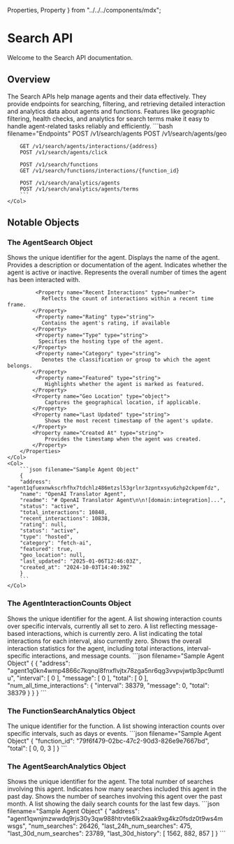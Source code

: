   Properties,
  Property
} from "../../../components/mdx";


# Search API

<div className="nx-text-fetch-content">
  Welcome to the Search API documentation.
</div>

## Overview

<Row>
    <Col>
        The Search APIs help manage agents and their data effectively. They provide endpoints for searching, filtering, and retrieving detailed interaction and analytics data about agents and functions. Features like geographic filtering, health checks, and analytics for search terms make it easy to handle agent-related tasks reliably and efficiently.
    </Col>
    <Col>
        ```bash filename="Endpoints"
        POST /v1/search/agents
        POST /v1/search/agents/geo

        GET /v1/search/agents/interactions/{address}
        POST /v1/search/agents/click

        POST /v1/search/functions
        GET /v1/search/functions/interactions/{function_id}

        POST /v1/search/analytics/agents
        POST /v1/search/analytics/agents/terms
        ```
    </Col>

</Row>


## Notable Objects

### The AgentSearch Object

<Row>
    <Col>
        <Properties>
            <Property name="Address" type="string">
               Shows the unique identifier for the agent.
            </Property>
            <Property name="Name" type="string">
                Displays the name of the agent.
            </Property>
            <Property name="Readme" type="xml">
                Provides a description or documentation of the agent.
            </Property>
            <Property name="Status" type="string">
                Indicates whether the agent is active or inactive.
            </Property>
            <Property name="Total interactions" type="number">
               Represents the overall number of times the agent has been interacted with.
            </Property>
            
             <Property name="Recent Interactions" type="number">
               Reflects the count of interactions within a recent time frame.
            </Property>
             <Property name="Rating" type="string">
               Contains the agent's rating, if available
            </Property>
             <Property name="Type" type="string">
              Specifies the hosting type of the agent.
            </Property>
             <Property name="Category" type="string">
               Denotes the classification or group to which the agent belongs.
            </Property>
             <Property name="Featured" type="string">
                Highlights whether the agent is marked as featured.
            </Property>
            <Property name="Geo Location" type="object">
                Captures the geographical location, if applicable.
            </Property>
            <Property name="Last Updated" type="string">
                Shows the most recent timestamp of the agent's update.
            </Property>
            <Property name="Created At" type="string">
                Provides the timestamp when the agent was created.
            </Property>
        </Properties>
    </Col>
    <Col>
        ```json filename="Sample Agent Object"
        {
        "address": "agent1qfuexnwkscrhfhx7tdchlz486mtzsl53grlnr3zpntxsyu6zhp2ckpemfdz",
        "name": "OpenAI Translator Agent",
        "readme": "# OpenAI Translator Agent\n\n![domain:integration]...",
        "status": "active",
        "total_interactions": 10848,
        "recent_interactions": 10838,
        "rating": null,
        "status": "active",
        "type": "hosted",
        "category": "fetch-ai",
        "featured": true,
        "geo_location": null,
        "last_updated": "2025-01-06T12:46:03Z",
        "created_at": "2024-10-03T14:40:39Z"
        }
        ```
    </Col>
</Row>


### The AgentInteractionCounts Object

<Row>
    <Col>
        <Properties>
            <Property name="Address" type="string">
               Shows the unique identifier for the agent.
            </Property>
            <Property name="Interval" type="array">
               A list showing interaction counts over specific intervals, currently all set to zero.
            </Property>
            <Property name="Message" type="array">
               A list reflecting message-based interactions, which is currently zero.
            </Property>
            <Property name="Total" type="array">
                A list indicating the total interactions for each interval, also currently zero.
            </Property>
            <Property name="All-Time Interaction Counts:" type="object">
              Shows the overall interaction statistics for the agent, including total interactions, interval-specific interactions, and message counts.
            </Property>
        </Properties>
    </Col>
    <Col>
        ```json filename="Sample Agent Object"
        {
        {
            "address": "agent1q0kn4wmp4866c7kqnql8fnxflvjtx78zga5nr6qg3vvpvjwtlp3pc9umtlu",
            "interval": [
                0
            ],
            "message": [
                0
            ],
            "total": [
                0
            ],
            "num_all_time_interactions": {
                "interval": 38379,
                "message": 0,
                "total": 38379
            }
        }
        }
        ```
    </Col>
</Row>

### The FunctionSearchAnalytics Object

<Row>
    <Col>
        <Properties>
            <Property name="Function ID" type="string">
               The unique identifier for the function.
            </Property>
            <Property name="Total Interactions" type="array">
               A list showing interaction counts over specific intervals, such as days or events.
            </Property>
        </Properties>
    </Col>
    <Col>
        ```json filename="Sample Agent Object"
       {
        "function_id": "79f6f479-02bc-47c2-90d3-826e9e7667bd",
        "total": [
            0,
            0,
            3
        ]
        }
        ```
    </Col>
</Row>

### The AgentSearchAnalytics Object

<Row>
    <Col>
        <Properties>
            <Property name="Address" type="string">
               Shows the unique identifier for the agent.
            </Property>
            <Property name="Number of Searches" type="number">
              The total number of searches involving this agent.
            </Property>
            <Property name="Searches in the Last 24 hours" type="number">
              Indicates how many searches included this agent in the past day.
            </Property>
            <Property name="Searches in the Last 30 Days" type="number">
              Shows the number of searches involving this agent over the past month.
            </Property>
            <Property name="Last 30-Day History" type="array">
               A list showing the daily search counts for the last few days.
            </Property>
        </Properties>
    </Col>
    <Col>
        ```json filename="Sample Agent Object"
        {
        "address": "agent1qwnjmzwwdq9rjs30y3qw988htrvte6lk2xaak9xg4kz0fsdz0t9ws4mwsgs",
        "num_searches": 26426,
        "last_24h_num_searches": 475,
        "last_30d_num_searches": 23789,
        "last_30d_history": [
            1562,
            882,
            857
        ]
        }
        ```
    </Col>
</Row>